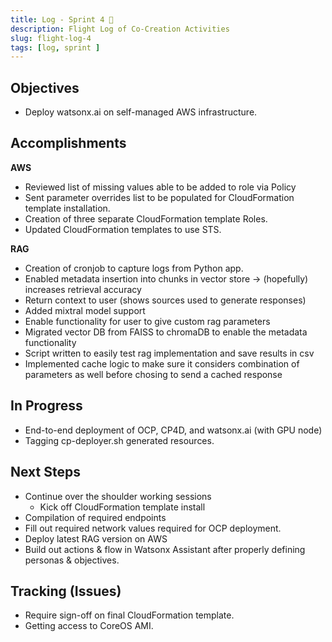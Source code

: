 ```yaml
---
title: Log - Sprint 4 🛫
description: Flight Log of Co-Creation Activities
slug: flight-log-4
tags: [log, sprint ]
---
```


## Objectives

- Deploy watsonx.ai on self-managed AWS infrastructure.

## Accomplishments
**AWS**
- Reviewed list of missing values able to be added to role via Policy
- Sent parameter overrides list to be populated for CloudFormation template installation.
- Creation of three separate CloudFormation template Roles.
- Updated CloudFormation templates to use STS.


**RAG**
- Creation of cronjob to capture logs from Python app.
- Enabled metadata insertion into chunks in vector store -> (hopefully) increases retrieval accuracy
- Return context to user (shows sources used to generate responses)
- Added mixtral model support
- Enable functionality for user to give custom rag parameters
- Migrated vector DB from FAISS to chromaDB to enable the metadata functionality
- Script written to easily test rag implementation and save results in csv
- Implemented cache logic to make sure it considers combination of parameters as well before chosing to send a cached response



## In Progress
- End-to-end deployment of OCP, CP4D, and watsonx.ai (with GPU node)
- Tagging cp-deployer.sh generated resources.



## Next Steps
- Continue over the shoulder working sessions
    - Kick off CloudFormation template install
- Compilation of required endpoints
- Fill out required network values required for OCP deployment. 
- Deploy latest RAG version on AWS
- Build out actions & flow in Watsonx Assistant after properly defining personas & objectives.


## Tracking (Issues)
- Require sign-off on final CloudFormation template.
- Getting access to CoreOS AMI.

